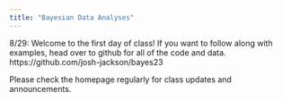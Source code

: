 ```yaml
---
title: "Bayesian Data Analyses"
---
```


8/29: Welcome to the first day of class! If you want to follow along with examples, head over to github for all of the code and data. https://github.com/josh-jackson/bayes23

Please check the homepage regularly for class updates and announcements.
